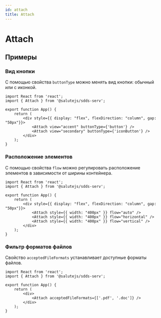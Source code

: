 ```yaml
---
id: attach
title: Attach
---
```



# Attach
<Description name="Attach" />
<PropsTable name="Attach" />

## Примеры

### Вид кнопки
С помощью свойства `buttonType` можно менять вид кнопки: обычный или с иконкой.

```tsx live
import React from 'react';
import { Attach } from '@salutejs/sdds-serv';

export function App() {
    return (
        <div style={{ display: "flex", flexDirection: "column", gap: "50px"}}>
            <Attach view="accent" buttonType={'button'} />
            <Attach view="secondary" buttonType={'iconButton'} />
        </div>
    );
}
```

### Расположение элементов
C помощью свойства `flow` можно регулировать расположение элементов в зависимости от ширины контейнера.

```tsx live
import React from 'react';
import { Attach } from '@salutejs/sdds-serv';

export function App() {
    return (
        <div style={{ display: "flex", flexDirection: "column", gap: "50px"}}>
            <Attach style={{ width: "400px" }} flow="auto" />
            <Attach style={{ width: "400px" }} flow="horizontal" />
            <Attach style={{ width: "400px" }} flow="vertical" />
        </div>
    );
}
```

### Фильтр форматов файлов
Свойство `acceptedFileFormats` устанавливает доступные форматы файлов.

```tsx live
import React from 'react';
import { Attach } from '@salutejs/sdds-serv';

export function App() {
    return (
        <div>
            <Attach acceptedFileFormats={['.pdf', '.doc']} />
        </div>
    );
}
```
